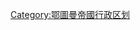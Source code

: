 {{Catnav|頁面分類|地理|国家|已不存在的國家|已不存在的國家行政區劃}}
{{Catnav|頁面分類|各種主題的頁面分類|按國家分類|各國行政區劃|已不存在的國家行政區劃}}
{{Catnav|頁面分類|历史|各國歷史|罗马尼亚历史|鄂圖曼帝國}}
{{Catnav|頁面分類|历史|各國歷史|希臘歷史|鄂圖曼帝國}}

[[Category:鄂圖曼帝國行政区划|Category:鄂圖曼帝國行政区划]]